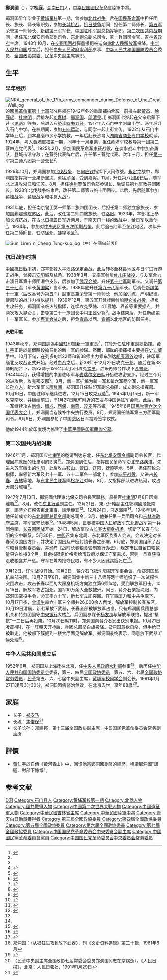 {{Infobox_officeholder
| name             = 鄭洞國
| image            = General Zheng Dongguo.jpg
| office1          = {{flagicon|ROC}} 第5任[[吉林省_(中華民國)|吉林省政府]]主席
| term_start1      = 1948年3月24日
| term_end1        = 1948年10月19日<sup>{{投降}}</sup>
| predecessor1     = [[梁華盛|梁華盛]]
| successor1       = 末任
| allegiance = {{ROC}}
| branch = {{ROCA}}
| rank = [[File:15陆军中将.png|50px]] [[中將|中將]]
| serviceyears = 1924年－1948年
| battles = [[國共內戰|國共內戰]]{{投降}}
| party = {{KMT}}{{to}}[[中國國民黨革命委員會|中國國民黨革命委員會]]
| Native place = [[湖南|湖南]][[石門縣|石門]]
| date of birth = 1903年1月13日
| place of birth = {{QING|湖南省}}[[澧州|澧州直隸州]][[石門縣|石門縣]]
| date of death = {{dda|1991|1|27|1903|1|13}}
| place of death = {{CHN}}[[北京市|北京市]]
| educate = [[黄埔军校|黄埔军校]]
| past =
*国民革命军第二師師長（1934年）
*國民革命軍第九十八軍[[軍長|軍長]]
*國民革命軍第十一軍軍長（1938年底）
*國民革命軍第二十一軍軍長
*國民革命軍第八軍軍長
*[[中國駐印軍|中國駐印軍]]副總指揮兼[[新一軍|新一軍]]軍長（1943年－1945年8月）
*[[中國陸軍總司令部|中國陸軍總司令部]]第三方面军副司令（1945年8月）
*東北保安司令部[[副司令|副司令]]（1946年1月）
*國民革命軍[[新一军|新一军]]代理[[军长|军长]]（1946年1月）
*東北保安司令部[[司令|司令]]（1947年7月13日－1947年8月）
*[[东北剿匪总司令部|东北剿匪总司令部]]东北行辕副主任（1947年8月）
*东北剿匪总司令部副总司令（1948年1月）
*東北剿匪總司令部第一兵团司令（1948年3月）
*[[吉林省政府|吉林省政府]][[主席|主席]]（1948年3月）
*[[中央人民政府水利部|中央人民政府水利部]]参事（1952年6月）
*[[中华人民共和国国防委员会|中华人民共和国国防委员会]]委员
*中华人民共和国第三届[[全国政协委员|全国政协委员]]
*中华人民共和国第四届[[全国政协委员|全国政协委员]]
*中华人民共和国第五届[[全国政协常务委员|全国政协常务委员]]
*中华人民共和国第六届[[全国政协常务委员|全国政协常务委员]]
*中华人民共和国第七届[[全国政协常务委员|全国政协常务委员]]
*[[中国国民党革命委员会|民革]]第五届中央副主席
*[[中国国民党革命委员会|民革]]第六届中央副主席
*[[中国国民党革命委员会|民革]]第七届中央副主席
*[[黄埔军校同学会|黄埔军校同学会]]副会长
}}

'''鄭洞國'''（{{bd|1903年|1月13日|1991年|1月27日|catIdx=Zheng郑}}），字'''桂庭'''，[[湖南省|湖南]][[石門縣|石门]]人，[[中华民国|中华民国]][[國民革命軍|國民革命軍]]陸軍中將。

郑洞国早年毕业于[[黄埔军校|黄埔军校]]第一期，曾参加[[北伐战争|北伐战争]]。后在[[国民革命军|国民革命军]]中担任团长、旅长、师长等职务，参加[[长城抗战|长城抗战]]。[[抗日战争|抗日战争]]期间，担任第二师师长、[[国民革命军第五军|第五军]]荣誉第一师师长、[[新编第一军|新编第一军]]军长、[[中国驻印军|中国驻印军]]副总指挥等职。[[第二次国共内战|第二次国共内战]]期间，担任东北保安司令部副司令、[[东北剿总|东北剿总]]副总司令、第一兵团司令官、[[吉林省政府|吉林省政府]]主席。1948年10月，在[[长春围困战|长春围困战]]彈盡援絕被迫向[[東北人民解放军|東北人民解放军]]投降。[[中华人民共和国|中华人民共和国]]成立后，担任[[中央人民政府水利部|中央人民政府水利部]]参事、[[中华人民共和国国防委员会|中华人民共和国国防委员会]]委员、[[全国政协常委|全国政协常委]]、[[中国国民党革命委员会|民革]]中央副主席等职。

== 生平 ==
=== 早年经历 ===
[[File:NRA_general_of_the_17th_army_comannder_during_Defense_of_the_Great_Wall.jpg|thumb]]的[[國民革命軍第十七軍|國民革命軍第十七軍]]部分将领在1942年冬的重慶補拍合影。前排左起[[黄杰_(將軍)|黃杰]]、[[徐庭瑶|徐庭瑶]]、[[杜聿明|杜聿明]]；后排左起[[刘嘉树|刘嘉树]]、[[郑洞国|郑洞国]]、[[邱清泉|邱清泉]]。]]
郑洞国七岁起在父亲启蒙下读《[[论语|论语]]》等书，后进入私塾读[[四书五经|四书五经]]。1917年入石门中学附属小学，两年后升入石门中学。在校期间，参加[[五四运动|五四运动]]，与同学一起上街宣传。1922年从石门中学毕业后，到本县磨市乡小学执教，一年后赴长沙考入[[湖南省商业专门学校|湖南省商业专门学校]]就读。1924年，考入[[黃埔軍校|黃埔軍校]]第一期，同年十一月畢業，担任黄埔军校教导第一团第二营四连党代表<ref>{{cite book|author=王永均|title=黄埔军校三百名将传|year=1989|location=广西人民出版社|pages=506|isbn=7-219-01084-2}}</ref>。1925年2月，參加[[国民革命军東征|国民革命军東征]]战役，在淡水战斗中参加奋勇队，登城击溃守敌{{r|hyl|page=49-50}}；在营党代表阵亡后，升任第三营党代表。次年三月，担任[[国民革命军第一军|第一军]]第三师八团第一营营长<ref name="沈荆唐" />。

1926年10月，郑洞国参加[[北伐战争|北伐战争]]，在[[何应钦|何应钦]]指挥下入闽作战。[[永定区_(龙岩市)|永定]]之战中，郑洞国指挥第一营果断坚决、勇猛顽强，受到嘉奖{{r|hyl|page=81-84}}。11月，升任第八团团长后，随军北上进攻浙江和江苏{{r|hyl|page=87}}。8月，担任[[徐州|徐州]]警备司令部参谋长，后调任第九军教导团团长。1928年北伐战争结束后，改任第二师第五旅十团团长{{r|hyl|page=107}}。此后，先后随军参加[[蒋桂战争|蒋桂战争]]、[[蒋唐战争|蒋唐战争]]和[[中原大战|中原大战]]<ref name="沈荆唐" />。

1931年底，担任南京警卫第一师第二旅四团团长，后担任第二师独立旅旅长，参加围剿[[鄂豫皖苏区|鄂豫皖苏区]]{{r|hyl|page=129}}。此后，改任第二师四旅旅长，驻[[洛阳|洛阳]]。1933年，率部北上参加[[长城抗战|长城抗战]]，在[[古北口|古北口]]抗击日军近两月，于南天门一线的激战中，给日军以重创<ref>{{cite book|author1=姜克夫编著|title=民国军事史 第2卷|date=2009|publisher=重庆出版社|location=重庆|isbn=978-7-229-00839-0|page=80}}</ref>。1934年，参加对[[中央苏区|中央苏区]][[第五次围剿战争|第五次围剿战争]]，此后追击红军至[[芷江|芷江]]地区，次年升任第二師師長，驻防[[徐州|徐州]]、[[蚌埠|蚌埠]]地区<ref>{{cite book|author1=曹剑浪|title=中国国民党军简史 上|date=2010|publisher=解放军出版社|location=北京|isbn=7-5065-5828-9|page=458}}</ref>。

[[File:Sun_Liren_n_Cheng_Tung-kuo.jpg|left]]（左）在[[缅甸|缅甸]]前线]]

=== 抗日战争时期 ===
[[中國抗日戰爭|中國抗日戰爭]]初，郑率部投入平汉路[[保定|保定]]会战，此后转移至[[林县|林县]]地区与日军进行游击战争，曾袭击[[安阳|安阳]]城及机场{{r|hyl|page=184}}。1938年3月，又率军参加[[台儿庄战役|台儿庄战役]]，与友军合力击溃日军第十师团濑谷支队，后参加了[[武汉会战|武汉会战]]。升任[[国民革命军第十七军|第十七军]]副军长。又调任[[国民革命军第三十七军|第三十七军]]（军长[[黄国梁|黄国梁]]）副军长。1938年底升任[[国民革命军第九十八军|第九十八军]]军长。后调任[[国民革命军第五军|新编第十一軍]]（后改番号为第五军）副軍長兼荣誉第一师师长{{r|hyl|page=227}}，他加强训练、严明纪律，使部队的战斗力得以提升{{r|hyl|page=229}}。1939年12月，第五军开赴桂南参加[[昆仑关战役|昆仑关战役]]，担负主攻任务，郑洞国亲临火线指挥，连续攻克罗塘、411高地、界首等重要据点，并两次攻入昆仑关，击毙第二十一旅团长[[中村正雄|中村正雄]]少将<ref>{{cite book|author1=郑洞国，萧秉钧等著|title=粤桂黔滇抗战|date=2013|publisher=中国文史出版社|location=北京|isbn=978-7-5034-3701-4|page=168-174}}</ref>。战争结束后，升任新编第十一军军长。参加[[枣宜会战|枣宜会战]]之后，担负[[宜昌|宜昌]]以西、[[宜都|宜都]]以北地区的防御任务。

==== 派駐印度 ====
1943年秋季，郑洞国調為[[中國駐印軍|中國駐印軍]][[新一軍|新一軍]]軍長<ref>{{cite book|author1=张明金|author2=刘立勤|title=国民党历史上的158个军|year=2007|publisher=解放军出版社|pages=429|isbn=978-7-5065-5387-2}}</ref>，其後升任駐印軍副總指揮。[[黃仁宇|黃仁宇]]正是於這個時段擔任他的新一军的参谋。然而，部隊的指揮權主要握在[[史迪威|史迪威]]手中。10月下旬，在列多的新22师和新38师主力乘车到达[[胡康河谷|胡康河谷]]边缘，驻印军缅北反攻战正式开始。经过血战之后，新38师于12月29日攻克[[于邦|于邦]]。随后在新38师的配合下，新22师于1944年3月5日攻克[[孟关|孟关]]。后来两师合作攻下[[瓦魯班戰役|瓦鲁班]]。1944年4月，获得增援的中国驻印军与[[麦瑞尔突击队|麦瑞尔突击队]]开始进攻密支那，经过三个月的进攻后，攻克[[密支那|密支那]]<ref>{{cite book|author1=郭汝瑰|author2=黄玉章主编|title=中国抗日战争正面战场作战记 下|date=2002|publisher=江苏人民出版社|location=南京|isbn=7-214-03034-9|page=1284}}</ref>。8月，新一军扩编为新一军和[[新六军|新六军]]两个军，新一军军长[[孙立人|孙立人]]，新六军军长[[廖耀湘|廖耀湘]]，郑洞国升任驻印军副总指挥，成立副总指挥部。10月16日，中国驻印军继续进攻，12月15日攻克[[八莫|八莫]]<ref>{{cite book|author1=中国第二历史档案馆编|title=抗日战争正面战场 下|date=2005|publisher=凤凰出版社|location=南京|isbn=7-80643-969-2|page=1480}}</ref>。1945年1月15日，新一军攻克[[南坎|南坎]]，并继续前进，于1月27日[[畹町|畹町]]附近的[[芒友|芒友]]与[[中国远征军|中国远征军]]会师。此后，新一军继续攻占[[新维|新维]]、[[腊戍|腊戍]]、[[西保|西保]]、[[南燕|南燕]]、[[皎麦|皎麦]]等市镇。1945年6月[[国民党第六次全国代表大会|国民党第六次全国代表大会]]上，郑洞国当选候补中央执行委员{{r|hyl|page=385}}。8月，郑洞国任陆军第三方面军副司令。9月9日，郑洞国参加了中国战区日军投降签字仪式{{r|hyl|page=388}}。

他於1944年於印度境內修建了[[中華民國駐印軍蘭伽公墓|中華民國駐印軍蘭伽公墓]]。

=== 第二次国共内战时期 ===
1946年1月，郑洞国应[[杜聿明|杜聿明]]的邀请到达东北，任[[东北保安司令部|东北保安司令部]]副司令长官，代理因病就医的杜聿明的职务<ref>{{cite book|author1=王树增|title=解放战争 上|date=2009|publisher=人民文学出版社|location=北京|isbn=978-7-02-007358-0|page=79}}</ref>。郑洞国到任后，指挥国民革命军沿[[北宁路|北宁路]]疾进，先进入苏军撤出的[[沈阳|沈阳]]，此后攻占[[鞍山|鞍山]]、[[营口|营口]]、[[辽阳|辽阳]]、[[抚顺|抚顺]]等地。5月，担任前敌总指挥，率领新六军及七十一军、五十二军各一部北上，参加[[四平战役|四平战役]]，又进占[[长春|长春]]、[[吉林市|吉林]]等地，与[[东北民主联军|东北民主联军]]隔[[松花江|松花江]]对峙。8月，又指挥部队进攻热河，攻占大部分城镇<ref name=沈荆唐>{{cite book |author1=沈荆唐 |title=中华民国史 人物传 第八卷 |date=2011 |publisher=中华书局 |location=北京 |isbn=978-7-101-07999-9 |page=5316-5321 |chapter=郑洞国 }}</ref>。

1947年7月13日，鄭洞國代理東北保安司令長官職務，原長官[[杜聿明|杜聿明]]7月8日因病離職<ref name=民>{{cite book |editors=李新總主編，[[中國社會科學院|中國社會科學院]]近代史研究所[[中華民國史|中華民國史]]研究室編，韓信夫、姜克夫主編 |title=《中華民國史大事記》 |location=[[北京|北京]] |publisher=[[中華書局|中華書局]] |year=2011 |isbn=978-7-1010-7998-2 }}</ref>{{rp|8383}}。8月，改任[[东北行辕|东北行辕]]副主任。12月21日，東北行轅副主任鄭洞國飛抵南京，謁蔣介石報告東北軍事，請示機宜<ref name=民/>{{rp|8473}}。12月24日，飛返瀋陽<ref name=民/>{{rp|8473}}。1948年1月，他任新成立的[[东北剿匪总司令部|东北剿匪总司令部]]副总司令。3月，他兼任第一兵团司令和[[吉林省政府|吉林省政府]]主席，率军坚守长春<ref>{{cite journal|author1=杨子忱|title=旧中国的吉林省长们（连载五）|journal=兰台内外|date=2000|issue=2|url=http://qikan.cqvip.com/article/read.aspx?id=8580484&from=article_detail#|author=|access-date=2017-10-16|archive-url=https://web.archive.org/web/20171016175020/http://qikan.cqvip.com/article/read.aspx?id=8580484&from=article_detail|archive-date=2017-10-16|dead-url=yes}}</ref>。1948年5月，[[長春|長春]]被[[中国人民解放军|中国人民解放军]][[东北野战军|东北野战军]]第一兵团包圍，[[长春围困战|长春围困战]]开始。24日，解放军攻占[[长春大房身机场|长春大房身机场]]，切断了长春与沈阳的空中联系。5月30日，[[林彪|林彪]]召集东北局、东北军区负责人会议，会议决定对长春采取围困方针，并决定了围困及严密封锁长春之部署。6月底，郑洞国组织了战时粮食管制委员会，并颁布《战时长春粮食管制暂行办法》，规定市民自留口粮数量只许维持3个月，其余按限定价格卖给市政府以保证守军需求，否则一旦查获将没收粮食并严惩。守军在城内抢夺民粮，有不少人因此病饿死亡<ref>{{cite book|author1=刘统|title=决战：东北解放战争 1945-1948|date=2017|publisher=上海人民出版社|location=上海|isbn=978-7-208-14616-7|page=539-540}}</ref>。

9月12日，[[辽沈战役|辽沈战役]]开始。10月2日，蒋介石飞抵沈阳召开军事会议，命郑洞国趁机率部突围。10月7日至8日，郑洞国集中新三十八师等两个师组织了一次试探性突围攻击，攻击长春以西的大房身机场方向独立第6师阵地，受到解放军阻击{{r|hyl|page=507-508}}。10月15日，解放军攻占[[锦州|锦州]]，国军10万余人全数被歼。同日，蒋介石亲抵沈阳，向郑洞国空投手令，命其率六十军，新七军立即突围{{r|hyl|page=510}}。在军事压力和中共争取下，10月17日夜，[[曾泽生|曾泽生]]率六十军三个师共26,000余人倒戈，解放军控制长春东区。10月19日清晨，新七军放下武器，长春全部被解放军占领，只有郑洞国兵团总部机关和特务团固守[[中央银行|中央银行]]大楼<ref>{{cite book|author1=汪朝光|title=中国近代通史 第十卷 中国命运的决战|date=2006|publisher=江苏人民出版社|location=南京|isbn=978-7-214-04208-8|page=385}}</ref>。兵团副参谋长[[杨友梅|杨友梅]]与解放军联络，提出“抵抗”一二日后再投降。10月20日晚11时，郑洞国向蒋介石发出诀别电报。10月21日凌晨4时，在一阵朝天开枪后，兵团总部举白旗投降。郑洞国意欲自杀，但手枪已被取走，他被部下簇拥到一楼大厅面见解放军。郑洞国最终表示，同意放下武器听候处理{{r|hyl|page=527}}<ref>郑洞国：〈从猖狂进攻到放下武器〉，刊《文史资料选辑》第二十辑，1961年8月</ref>。

=== 中华人民共和国成立后 ===
1952年6月，郑洞国从上海迁往北京，任[[中央人民政府水利部|中央人民政府水利部]]参事<ref>{{cite journal|author1=贺新初|title=周恩来与郑洞国二三事|journal=湘潮|date=2004|issue=4|url=http://qikan.cqvip.com/article/read.aspx?id=10098567&from=article_detail|author=|access-date=2017-10-16|archive-url=https://web.archive.org/web/20171016175222/http://qikan.cqvip.com/article/read.aspx?id=10098567&from=article_detail|archive-date=2017-10-16|dead-url=yes}}</ref>。后历任[[中华人民共和国国防委员会|中华人民共和国国防委员会]]委员，第三、四届[[全国政协委员|全国政协委员]]，第五、六、七届[[全国政协常务委员|全国政协常务委员]]，[[中国国民党革命委员会|民革]]第五、六、七届中央副主席，[[黄埔军校同学会|黄埔军校同学会]]副会长。1991年1月27日凌晨3时30分，郑洞国因病醫治無效，在[[北京|北京]]去世，享年88歲<ref>〈民革中央副主席全国政协七届常委会委员郑洞国同志在京病逝〉，《人民日报》，北京：人民日報社，1991年1月29日</ref>。

==家庭==
*长子：[[郑安飞|郑安飞]]
*长媳：[[焦俊保|焦俊保]]<ref>{{Cite web |url=http://www.tuanjiewang.cn/2020-06/23/content_8881136.htm |title=民革中央常务副主席郑建邦：我的父亲 |author=郑建邦 |date=2020-06-23 09:39:44 |publisher=团结网 |language=zh|accessdate=2021-07-10 |quote=父亲郑安飞与母亲焦俊保的结婚照 }}</ref>
*长子长孙：[[郑建邦|郑建邦]]，第十三届[[全国政协|全国政协]]副主席，[[中国国民党革命委员会|中国国民党革命委员会]]常务副主席

==評價==
*[[黃仁宇|黃仁宇]]於自傳《黃河青山》中，回憶他當鄭洞國副官的經歷，稱讚鄭洞國"謙遜、對部下慷慨"。

== 参考文献 ==
{{Reflist|refs=
<ref name="hyl">{{cite book|author1=郑洞国|title=我的戎马生涯：郑洞国回忆录|date=1992|publisher=团结出版社|location=北京|isbn=7-80061-625-8}}</ref>
}}

{{吉林行政長官}}
{{末任中華民國大陸時期一級行政區行政首長}}
{{中国国民党革命委员会第五届中央委员会}}
{{中国国民党革命委员会第六届中央委员会}}
{{中国国民党革命委员会第七届中央委员会}}
{{中國國民黨陸軍軍官學校第一期學生}}
{{Authority control}}

{{DEFAULTSORT:Zheng鄭}}
[[Category:鄭姓|D洞]]
[[Category:石门县人|Category:石门县人]]
[[Category:黄埔军校第一期|Category:黄埔军校第一期]]
[[Category:北伐人物|Category:北伐人物]]
[[Category:國共戰爭人物|Category:國共戰爭人物]]
[[Category:中國第二次世界大戰人物|Category:中國第二次世界大戰人物]]
[[Category:中國遠征軍人物|Category:中國遠征軍人物]]
[[Category:中華民國吉林省主席|Category:中華民國吉林省主席]]
[[Category:中華民國陸軍中將|Category:中華民國陸軍中將]]
[[Category:青天白日勳章獲得者|Category:青天白日勳章獲得者]]
[[Category:第三屆全國政協委員|Category:第三屆全國政協委員]]
[[Category:第四屆全國政協委員|Category:第四屆全國政協委員]]
[[Category:第五屆全國政協委員|Category:第五屆全國政協委員]]
[[Category:第六屆全國政協委員|Category:第六屆全國政協委員]]
[[Category:第七屆全國政協委員|Category:第七屆全國政協委員]]
[[Category:中国国民党革命委员会中央委员会副主席|Category:中国国民党革命委员会中央委员会副主席]]
[[Category:中國國民黨革命委員會黨員|Category:中國國民黨革命委員會黨員]]
[[Category:中国国民党革命委员会中央委员会常务委员|Category:中国国民党革命委员会中央委员会常务委员]]